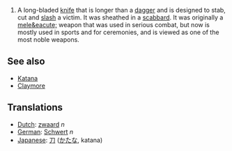 #A long-bladed [[knife]] that is longer than a [[dagger]] and is designed to stab, cut and [[slash]] a victim.  It was sheathed in a [[scabbard]].  It was originally a [[mele&eacute;]] weapon that was used in serious combat, but now is mostly used in sports and for ceremonies, and is viewed as one of the most noble weapons.

==See also==
*[[Katana]]
*[[Claymore]]

==Translations==
*[[Dutch]]: [[zwaard]] ''n''
*[[German]]: [[Schwert]] ''n''
*[[Japanese]]: [[刀]] ([[かたな]], katana)